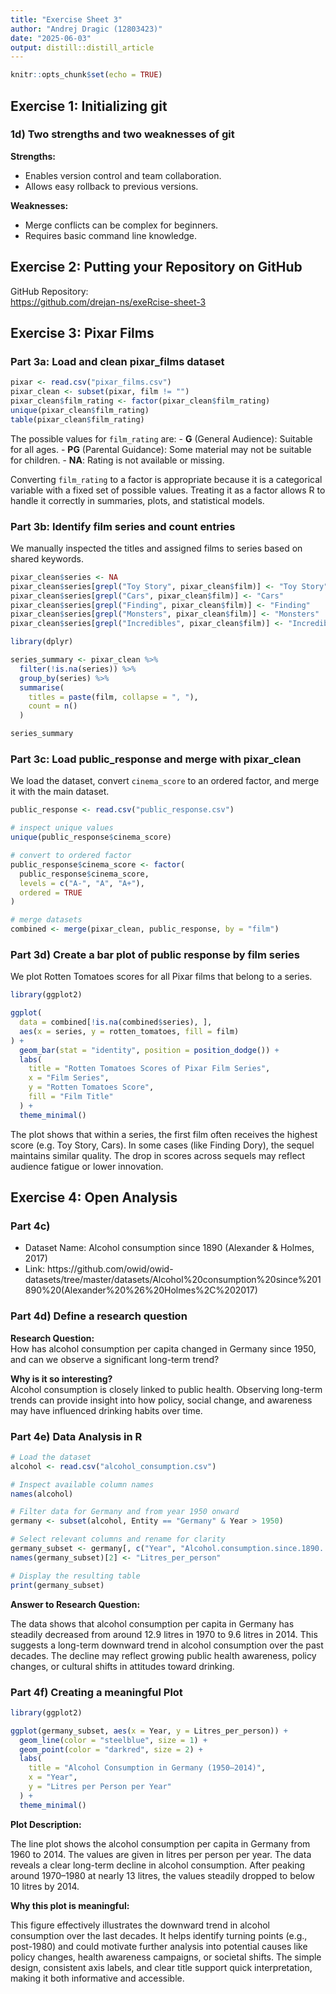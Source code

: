 ```yaml
---
title: "Exercise Sheet 3"
author: "Andrej Dragic (12803423)"
date: "2025-06-03"
output: distill::distill_article
---
```


```r
knitr::opts_chunk$set(echo = TRUE)
```

## Exercise 1: Initializing git

### 1d) Two strengths and two weaknesses of git

**Strengths:**

  - Enables version control and team collaboration.
  - Allows easy rollback to previous versions.

**Weaknesses:**

  - Merge conflicts can be complex for beginners.
  - Requires basic command line knowledge.

## Exercise 2: Putting your Repository on GitHub

GitHub Repository:  
[https://github.com/drejan-ns/exeRcise-sheet-3](https://github.com/drejan-ns/exeRcise-sheet-3)

## Exercise 3: Pixar Films

### Part 3a: Load and clean pixar_films dataset

```r
pixar <- read.csv("pixar_films.csv")
pixar_clean <- subset(pixar, film != "")
pixar_clean$film_rating <- factor(pixar_clean$film_rating)
unique(pixar_clean$film_rating)
table(pixar_clean$film_rating)
```

The possible values for `film_rating` are:
- **G** (General Audience): Suitable for all ages.
- **PG** (Parental Guidance): Some material may not be suitable for children.
- **NA**: Rating is not available or missing.

Converting `film_rating` to a factor is appropriate because it is a categorical variable with a fixed set of possible values. Treating it as a factor allows R to handle it correctly in summaries, plots, and statistical models.


### Part 3b: Identify film series and count entries

We manually inspected the titles and assigned films to series based on shared keywords.

```r
pixar_clean$series <- NA
pixar_clean$series[grepl("Toy Story", pixar_clean$film)] <- "Toy Story"
pixar_clean$series[grepl("Cars", pixar_clean$film)] <- "Cars"
pixar_clean$series[grepl("Finding", pixar_clean$film)] <- "Finding"
pixar_clean$series[grepl("Monsters", pixar_clean$film)] <- "Monsters"
pixar_clean$series[grepl("Incredibles", pixar_clean$film)] <- "Incredibles"

library(dplyr)

series_summary <- pixar_clean %>%
  filter(!is.na(series)) %>%
  group_by(series) %>%
  summarise(
    titles = paste(film, collapse = ", "),
    count = n()
  )

series_summary
```


### Part 3c: Load public_response and merge with pixar_clean

We load the dataset, convert `cinema_score` to an ordered factor, and merge it with the main dataset.

```r
public_response <- read.csv("public_response.csv")

# inspect unique values
unique(public_response$cinema_score)

# convert to ordered factor
public_response$cinema_score <- factor(
  public_response$cinema_score,
  levels = c("A-", "A", "A+"),
  ordered = TRUE
)

# merge datasets
combined <- merge(pixar_clean, public_response, by = "film")

```


### Part 3d) Create a bar plot of public response by film series

We plot Rotten Tomatoes scores for all Pixar films that belong to a series.

```r
library(ggplot2)

ggplot(
  data = combined[!is.na(combined$series), ],
  aes(x = series, y = rotten_tomatoes, fill = film)
) +
  geom_bar(stat = "identity", position = position_dodge()) +
  labs(
    title = "Rotten Tomatoes Scores of Pixar Film Series",
    x = "Film Series",
    y = "Rotten Tomatoes Score",
    fill = "Film Title"
  ) +
  theme_minimal()
```

The plot shows that within a series, the first film often receives the highest score (e.g. Toy Story, Cars). In some cases (like Finding Dory), the sequel maintains similar quality. The drop in scores across sequels may reflect audience fatigue or lower innovation.

## Exercise 4: Open Analysis

### Part 4c)

- Dataset Name: Alcohol consumption since 1890 (Alexander & Holmes, 2017)  
- Link: https://github.com/owid/owid-datasets/tree/master/datasets/Alcohol%20consumption%20since%201890%20(Alexander%20%26%20Holmes%2C%202017)

### Part 4d) Define a research question


**Research Question:**  
How has alcohol consumption per capita changed in Germany since 1950, and can we observe a significant long-term trend?

**Why is it so interesting?**  
Alcohol consumption is closely linked to public health. Observing long-term trends can provide insight into how policy, social change, and awareness may have influenced drinking habits over time.


### Part 4e) Data Analysis in R


```r
# Load the dataset
alcohol <- read.csv("alcohol_consumption.csv")

# Inspect available column names
names(alcohol)

# Filter data for Germany and from year 1950 onward
germany <- subset(alcohol, Entity == "Germany" & Year > 1950)

# Select relevant columns and rename for clarity
germany_subset <- germany[, c("Year", "Alcohol.consumption.since.1890..Alexander...Holmes..2017.")]
names(germany_subset)[2] <- "Litres_per_person"

# Display the resulting table
print(germany_subset)
```

**Answer to Research Question: **

The data shows that alcohol consumption per capita in Germany has steadily decreased from around 12.9 litres in 1970 to 9.6 litres in 2014. This suggests a long-term downward trend in alcohol consumption over the past decades.
The decline may reflect growing public health awareness, policy changes, or cultural shifts in attitudes toward drinking.

### Part 4f) Creating a meaningful Plot 

```r
library(ggplot2)

ggplot(germany_subset, aes(x = Year, y = Litres_per_person)) +
  geom_line(color = "steelblue", size = 1) +
  geom_point(color = "darkred", size = 2) +
  labs(
    title = "Alcohol Consumption in Germany (1950–2014)",
    x = "Year",
    y = "Litres per Person per Year"
  ) +
  theme_minimal()
```


**Plot Description:**

The line plot shows the alcohol consumption per capita in Germany from 1960 to 2014. The values are given in litres per person per year. The data reveals a clear long-term decline in alcohol consumption. After peaking around 1970–1980 at nearly 13 litres, the values steadily dropped to below 10 litres by 2014.

**Why this plot is meaningful:**

This figure effectively illustrates the downward trend in alcohol consumption over the last decades. It helps identify turning points (e.g., post-1980) and could motivate further analysis into potential causes like policy changes, health awareness campaigns, or societal shifts. The simple design, consistent axis labels, and clear title support quick interpretation, making it both informative and accessible.
